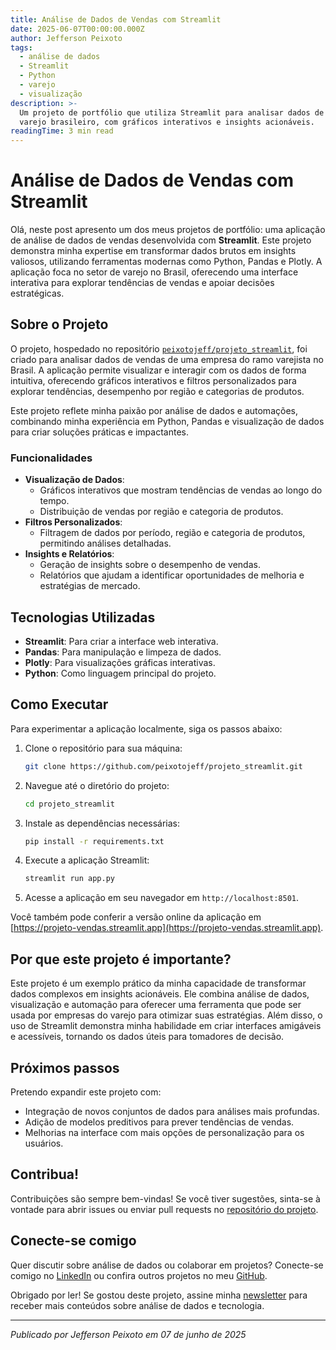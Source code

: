```yaml
---
title: Análise de Dados de Vendas com Streamlit
date: 2025-06-07T00:00:00.000Z
author: Jefferson Peixoto
tags:
  - análise de dados
  - Streamlit
  - Python
  - varejo
  - visualização
description: >-
  Um projeto de portfólio que utiliza Streamlit para analisar dados de vendas no
  varejo brasileiro, com gráficos interativos e insights acionáveis.
readingTime: 3 min read
---
```


# Análise de Dados de Vendas com Streamlit

Olá, neste post apresento um dos meus projetos de portfólio: uma aplicação de análise de dados de vendas desenvolvida com **Streamlit**. Este projeto demonstra minha expertise em transformar dados brutos em insights valiosos, utilizando ferramentas modernas como Python, Pandas e Plotly. A aplicação foca no setor de varejo no Brasil, oferecendo uma interface interativa para explorar tendências de vendas e apoiar decisões estratégicas.

## Sobre o Projeto

O projeto, hospedado no repositório [`peixotojeff/projeto_streamlit`](https://github.com/peixotojeff/projeto_streamlit), foi criado para analisar dados de vendas de uma empresa do ramo varejista no Brasil. A aplicação permite visualizar e interagir com os dados de forma intuitiva, oferecendo gráficos interativos e filtros personalizados para explorar tendências, desempenho por região e categorias de produtos.

Este projeto reflete minha paixão por análise de dados e automações, combinando minha experiência em Python, Pandas e visualização de dados para criar soluções práticas e impactantes.

### Funcionalidades

- **Visualização de Dados**:
  - Gráficos interativos que mostram tendências de vendas ao longo do tempo.
  - Distribuição de vendas por região e categoria de produtos.
- **Filtros Personalizados**:
  - Filtragem de dados por período, região e categoria de produtos, permitindo análises detalhadas.
- **Insights e Relatórios**:
  - Geração de insights sobre o desempenho de vendas.
  - Relatórios que ajudam a identificar oportunidades de melhoria e estratégias de mercado.

## Tecnologias Utilizadas

- **Streamlit**: Para criar a interface web interativa.
- **Pandas**: Para manipulação e limpeza de dados.
- **Plotly**: Para visualizações gráficas interativas.
- **Python**: Como linguagem principal do projeto.

## Como Executar

Para experimentar a aplicação localmente, siga os passos abaixo:

1. Clone o repositório para sua máquina:
   ```bash
   git clone https://github.com/peixotojeff/projeto_streamlit.git
   ```
2. Navegue até o diretório do projeto:
   ```bash
   cd projeto_streamlit
   ```
3. Instale as dependências necessárias:
   ```bash
   pip install -r requirements.txt
   ```
4. Execute a aplicação Streamlit:
   ```bash
   streamlit run app.py
   ```
5. Acesse a aplicação em seu navegador em `http://localhost:8501`.

Você também pode conferir a versão online da aplicação em [https://projeto-vendas.streamlit.app](https://projeto-vendas.streamlit.app).

## Por que este projeto é importante?

Este projeto é um exemplo prático da minha capacidade de transformar dados complexos em insights acionáveis. Ele combina análise de dados, visualização e automação para oferecer uma ferramenta que pode ser usada por empresas do varejo para otimizar suas estratégias. Além disso, o uso de Streamlit demonstra minha habilidade em criar interfaces amigáveis e acessíveis, tornando os dados úteis para tomadores de decisão.

## Próximos passos

Pretendo expandir este projeto com:
- Integração de novos conjuntos de dados para análises mais profundas.
- Adição de modelos preditivos para prever tendências de vendas.
- Melhorias na interface com mais opções de personalização para os usuários.

## Contribua!

Contribuições são sempre bem-vindas! Se você tiver sugestões, sinta-se à vontade para abrir issues ou enviar pull requests no [repositório do projeto](https://github.com/peixotojeff/projeto_streamlit).

## Conecte-se comigo

Quer discutir sobre análise de dados ou colaborar em projetos? Conecte-se comigo no [LinkedIn](https://www.linkedin.com/in/peixotojeff/) ou confira outros projetos no meu [GitHub](https://github.com/peixotojeff).

Obrigado por ler! Se gostou deste projeto, assine minha [newsletter](#) para receber mais conteúdos sobre análise de dados e tecnologia.

---
*Publicado por Jefferson Peixoto em 07 de junho de 2025*
```
